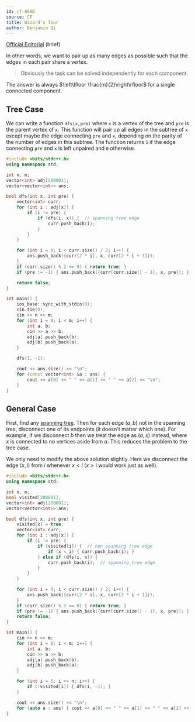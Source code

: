 ```yaml
---
id: cf-860D
source: CF
title: Wizard's Tour
author: Benjamin Qi
---
```


[Official Editorial](https://codeforces.com/blog/entry/54604) (brief)

In other words, we want to pair up as many edges as possible such that the edges
in each pair share a vertex.

> Obviously the task can be solved independently for each component.

The answer is always $\left\lfloor \frac{m}{2}\right\rfloor$ for a single
connected component.

## Tree Case

<Spoiler title="Solution">

We can write a function `dfs(x,pre)` where `x` is a vertex of the tree and `pre`
is the parent vertex of `x`. This function will pair up all edges in the subtree
of `x` except maybe the edge connecting `pre` and `x`, depending on the parity
of the number of edges in this subtree. The function returns `1` if the edge
connecting `pre` and `x` is left unpaired and `0` otherwise.

```cpp
#include <bits/stdc++.h>
using namespace std;

int n, m;
vector<int> adj[200001];
vector<vector<int>> ans;

bool dfs(int x, int pre) {
	vector<int> curr;
	for (int i : adj[x]) {
		if (i != pre) {
			if (dfs(i, x)) {  // spanning tree edge
				curr.push_back(i);
			}
		}
	}

	for (int i = 0; i < curr.size() / 2; i++) {
		ans.push_back({curr[2 * i], x, curr[2 * i + 1]});
	}
	if (curr.size() % 2 == 0) { return true; }
	if (pre != -1) { ans.push_back({curr[curr.size() - 1], x, pre}); }

	return false;
}

int main() {
	ios_base::sync_with_stdio(0);
	cin.tie(0);
	cin >> n >> m;
	for (int i = 0; i < m; i++) {
		int a, b;
		cin >> a >> b;
		adj[a].push_back(b);
		adj[b].push_back(a);
	}

	dfs(1, -1);

	cout << ans.size() << "\n";
	for (const vector<int> &a : ans) {
		cout << a[0] << " " << a[1] << " " << a[2] << "\n";
	}
}
```

</Spoiler>

## General Case

<Spoiler title="Solution">

First, find any [spanning tree](/CPH.pdf#page=151). Then for each edge $(a,b)$
not in the spanning tree, disconnect one of its endpoints (it doesn't matter
which one). For example, if we disconnect $b$ then we treat the edge as $(a,x)$
instead, where $x$ is connected to no vertices aside from $a$. This reduces the
problem to the tree case.

We only need to modify the above solution slightly. Here we disconnect the edge
$(x,i)$ from $i$ whenever $x<i$ ($x>i$ would work just as well).

```cpp
#include <bits/stdc++.h>
using namespace std;

int n, m;
bool visited[200001];
vector<int> adj[200001];
vector<vector<int>> ans;

bool dfs(int x, int pre) {
	visited[x] = true;
	vector<int> curr;
	for (int i : adj[x]) {
		if (i != pre) {
			if (visited[i]) {  // non spanning tree edge
				if (x < i) { curr.push_back(i); }
			} else if (dfs(i, x)) {
				curr.push_back(i);  // spanning tree edge
			}
		}
	}

	for (int i = 0; i < curr.size() / 2; i++) {
		ans.push_back({curr[2 * i], x, curr[2 * i + 1]});
	}
	if (curr.size() % 2 == 0) { return true; }
	if (pre != -1) { ans.push_back({curr[curr.size() - 1], x, pre}); }
	return false;
}

int main() {
	cin >> n >> m;
	for (int i = 0; i < m; i++) {
		int a, b;
		cin >> a >> b;
		adj[a].push_back(b);
		adj[b].push_back(a);
	}

	for (int i = 1; i <= n; i++) {
		if (!visited[i]) { dfs(i, -1); }
	}

	cout << ans.size() << "\n";
	for (auto a : ans) { cout << a[0] << " " << a[1] << " " << a[2] << "\n"; }
}
```

</Spoiler>
